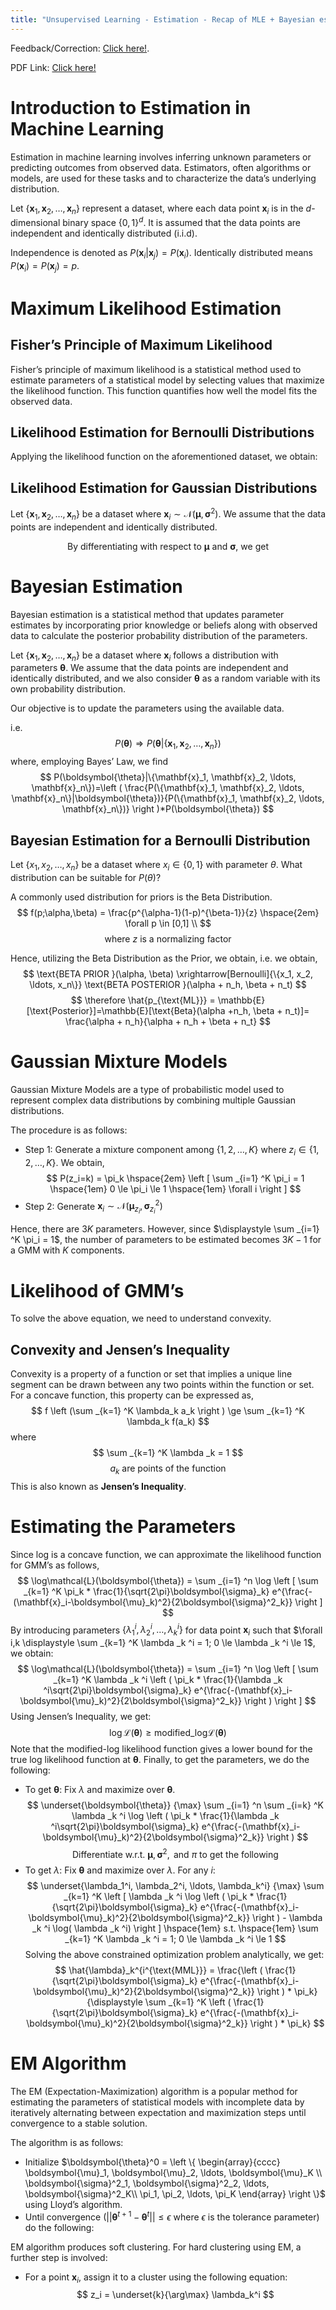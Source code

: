 ```yaml
---
title: "Unsupervised Learning - Estimation - Recap of MLE + Bayesian estimation, Gaussian Mixture Model - EM algorithm"
---
```


:::{.callout-note}
Feedback/Correction: [Click here!](https://forms.gle/LehGfBWFX3yWFDBH6).
:::

PDF Link: [Click here!](../notes/Wk04.pdf)

# Introduction to Estimation in Machine Learning
Estimation in machine learning involves inferring unknown parameters or predicting outcomes from observed data. Estimators, often algorithms or models, are used for these tasks and to characterize the data's underlying distribution.

Let $\{\mathbf{x}_1, \mathbf{x}_2, \ldots, \mathbf{x}_n\}$ represent a dataset, where each data point $\mathbf{x}_i$ is in the $d$-dimensional binary space $\{0,1\}^d$. It is assumed that the data points are independent and identically distributed (i.i.d).

Independence is denoted as $P(\mathbf{x}_i|\mathbf{x}_j) = P(\mathbf{x}_i)$.
Identically distributed means $P(\mathbf{x}_i)=P(\mathbf{x}_j)=p$.

# Maximum Likelihood Estimation
## Fisher's Principle of Maximum Likelihood
Fisher's principle of maximum likelihood is a statistical method used to estimate parameters of a statistical model by selecting values that maximize the likelihood function. This function quantifies how well the model fits the observed data.

## Likelihood Estimation for Bernoulli Distributions
Applying the likelihood function on the aforementioned dataset, we obtain:
\begin{align*}
\mathcal{L}(p;\{\mathbf{x}_1, \mathbf{x}_2, \ldots, \mathbf{x}_n\}) &= P(\mathbf{x}_1, \mathbf{x}_2, \ldots, \mathbf{x}_n;p)\\
&= p(\mathbf{x}_1;p)p(\mathbf{x}_2;p)\ldots p(\mathbf{x}_n;p) \\
&=\prod _{i=1} ^n {p^{\mathbf{x}_i}(1-p)^{1-\mathbf{x}_i}}
\end{align*}
\begin{align*}
\therefore \log(\mathcal{L}(p;\{\mathbf{x}_1, \mathbf{x}_2, \ldots, \mathbf{x}_n\})) &=\underset{p} {\arg \max}\log \left ( \prod _{i=1} ^n {p^{\mathbf{x}_i}(1-p)^{1-\mathbf{x}_i}} \right ) \\
\text{Differentiating wrt $p$, we get}\\
\therefore \hat{p}_{\text{ML}} &= \frac{1}{n}\sum _{i=1} ^n \mathbf{x}_i
\end{align*}

## Likelihood Estimation for Gaussian Distributions
Let $\{\mathbf{x}_1, \mathbf{x}_2, \ldots, \mathbf{x}_n\}$ be a dataset where $\mathbf{x}_i \sim \mathcal{N}(\boldsymbol{\mu},\boldsymbol{\sigma}^2)$. We assume that the data points are independent and identically distributed.

\begin{align*}
\mathcal{L}(\boldsymbol{\mu}, \boldsymbol{\sigma}^2;\{\mathbf{x}_1, \mathbf{x}_2, \ldots, \mathbf{x}_n\}) &= f_{\mathbf{x}_1, \mathbf{x}_2, \ldots, \mathbf{x}_n}(\mathbf{x}_1, \mathbf{x}_2, \ldots, \mathbf{x}_n;\boldsymbol{\mu}, \boldsymbol{\sigma}^2) \\
&=\prod _{i=1} ^n  f_{\mathbf{x}_i}(\mathbf{x}_i;\boldsymbol{\mu}, \boldsymbol{\sigma}^2) \\
&=\prod _{i=1} ^n \left [ \frac{1}{\sqrt{2\pi}\boldsymbol{\sigma}} e^{\frac{-(\mathbf{x}_i-\boldsymbol{\mu})^2}{2\boldsymbol{\sigma}^2}} \right ] \\
\therefore \log(\mathcal{L}(p;\{\mathbf{x}_1, \mathbf{x}_2, \ldots, \mathbf{x}_n\})) &= \sum _{i=1} ^n \left[ \log \left (\frac{1}{\sqrt{2\pi}\boldsymbol{\sigma}}  \right ) - \frac{(\mathbf{x}_i-\boldsymbol{\mu})^2}{2\boldsymbol{\sigma}^2} \right] \\
\end{align*}
$$
\text{By differentiating with respect to $\boldsymbol{\mu}$ and $\boldsymbol{\sigma}$, we get}
$$
\begin{align*}
\hat{\boldsymbol{\mu}}_{\text{ML}} &= \frac{1}{n}\sum _{i=1} ^n \mathbf{x}_i \\
\hat{\boldsymbol{\sigma}^2}_{\text{ML}} &= \frac{1}{n}\sum _{i=1} ^n (\mathbf{x}_i-\boldsymbol{\mu})^T(\mathbf{x}_i-\boldsymbol{\mu})
\end{align*}

# Bayesian Estimation
Bayesian estimation is a statistical method that updates parameter estimates by incorporating prior knowledge or beliefs along with observed data to calculate the posterior probability distribution of the parameters.

Let $\{\mathbf{x}_1, \mathbf{x}_2, \ldots, \mathbf{x}_n\}$ be a dataset where $\mathbf{x}_i$ follows a distribution with parameters $\boldsymbol{\theta}$. We assume that the data points are independent and identically distributed, and we also consider $\boldsymbol{\theta}$ as a random variable with its own probability distribution.

Our objective is to update the parameters using the available data.

i.e.
$$
P(\boldsymbol{\theta})\Rightarrow P(\boldsymbol{\theta}|\{\mathbf{x}_1, \mathbf{x}_2, \ldots, \mathbf{x}_n\})
$$
where, employing Bayes' Law, we find
$$
P(\boldsymbol{\theta}|\{\mathbf{x}_1, \mathbf{x}_2, \ldots, \mathbf{x}_n\})=\left ( \frac{P(\{\mathbf{x}_1, \mathbf{x}_2, \ldots, \mathbf{x}_n\}|\boldsymbol{\theta})}{P(\{\mathbf{x}_1, \mathbf{x}_2, \ldots, \mathbf{x}_n\})} \right )*P(\boldsymbol{\theta})
$$

## Bayesian Estimation for a Bernoulli Distribution
Let $\{x_1, x_2, \ldots, x_n\}$ be a dataset where $x_i \in \{0,1\}$ with parameter $\theta$. What distribution can be suitable for $P(\theta)$?

A commonly used distribution for priors is the Beta Distribution.
$$
f(p;\alpha,\beta) = \frac{p^{\alpha-1}(1-p)^{\beta-1}}{z} \hspace{2em} \forall p \in [0,1] \\
$$
$$
\text{where $z$ is a normalizing factor}
$$

Hence, utilizing the Beta Distribution as the Prior, we obtain,
\begin{align*}
P(\theta|\{x_1, x_2, \ldots, x_n\}) &\propto P(\theta|\{x_1, x_2, \ldots, x_n\})*P(\theta) \\
f_{\theta|\{x_1, x_2, \ldots, x_n\}}(p) &\propto \left [ \prod _{i=1} ^n {p^{x_i}(1-p)^{1-x_i}} \right ]*\left [ p^{\alpha-1}(1-p)^{\beta-1} \right ] \\
f_{\theta|\{x_1, x_2, \ldots, x_n\}}(p) &\propto p^{\sum _{i=1} ^n x_i + \alpha - 1}(1-p)^{\sum _{i=1} ^n(1-x_i) + \beta - 1}
\end{align*}
i.e. we obtain,
$$
\text{BETA PRIOR }(\alpha, \beta) \xrightarrow[Bernoulli]{\{x_1, x_2, \ldots, x_n\}} \text{BETA POSTERIOR }(\alpha + n_h, \beta + n_t)
$$
$$
\therefore \hat{p_{\text{ML}}} = \mathbb{E}[\text{Posterior}]=\mathbb{E}[\text{Beta}(\alpha +n_h, \beta + n_t)]= \frac{\alpha + n_h}{\alpha + n_h + \beta + n_t}
$$

\pagebreak
# Gaussian Mixture Models
Gaussian Mixture Models are a type of probabilistic model used to represent complex data distributions by combining multiple Gaussian distributions.

The procedure is as follows:

* Step 1: Generate a mixture component among $\{1, 2, \ldots, K\}$ where $z_i \in \{1, 2, \ldots, K\}$. We obtain,
$$
P(z_i=k) = \pi_k \hspace{2em} \left [ \sum _{i=1} ^K \pi_i = 1 \hspace{1em} 0 \le \pi_i \le 1 \hspace{1em} \forall i \right ]
$$
* Step 2: Generate $\mathbf{x}_i \sim \mathcal{N}(\boldsymbol{\mu}_{z_i}, \boldsymbol{\sigma}^2_{z_i})$

Hence, there are $3K$ parameters. However, since $\displaystyle \sum _{i=1} ^K \pi_i = 1$, the number of parameters to be estimated becomes $3K-1$ for a GMM with $K$ components.

# Likelihood of GMM's
\begin{align*}
\mathcal{L}\left( \begin{array}{cccc}
\boldsymbol{\mu}_1, \boldsymbol{\mu}_2, \ldots, \boldsymbol{\mu}_K \\
\boldsymbol{\sigma}^2_1, \boldsymbol{\sigma}^2_2, \ldots, \boldsymbol{\sigma}^2_K\\
\pi_1, \pi_2, \ldots, \pi_K
\end{array}; \mathbf{x}_1, \mathbf{x}_2, \ldots, \mathbf{x}_n \right )
&= \prod _{i=1} ^n f_{\text{mix}} \left( \mathbf{x}_i; \begin{array}{cccc}
\boldsymbol{\mu}_1, \boldsymbol{\mu}_2, \ldots, \boldsymbol{\mu}_K \\
\boldsymbol{\sigma}^2_1, \boldsymbol{\sigma}^2_2, \ldots, \boldsymbol{\sigma}^2_K\\
\pi_1, \pi_2, \ldots, \pi_K
\end{array} \right ) \\
&= \prod _{i=1} ^n \left [ \sum _{k=1} ^K \pi_k * f_{\text{mix}}(\mathbf{x}_i; \boldsymbol{\mu}_k, \boldsymbol{\sigma}_k) \right ] \\
\therefore \log\mathcal{L}(\boldsymbol{\theta}) &= \sum _{i=1} ^n \log \left [ \sum _{k=1} ^K \pi_k * \frac{1}{\sqrt{2\pi}\boldsymbol{\sigma}_k} e^{\frac{-(\mathbf{x}_i-\boldsymbol{\mu}_k)^2}{2\boldsymbol{\sigma}^2_k}} \right ] \\
\end{align*}
To solve the above equation, we need to understand convexity.

## Convexity and Jensen's Inequality
Convexity is a property of a function or set that implies a unique line segment can be drawn between any two points within the function or set. For a concave function, this property can be expressed as,
$$
f \left (\sum _{k=1} ^K \lambda_k a_k \right ) \ge \sum _{k=1} ^K \lambda_k f(a_k)
$$
where
$$
\sum _{k=1} ^K \lambda _k = 1 
$$
$$
a_k \text{ are points of the function}
$$
This is also known as **Jensen's Inequality**.

# Estimating the Parameters
Since log is a concave function, we can approximate the likelihood function for GMM's as follows,
$$
\log\mathcal{L}(\boldsymbol{\theta}) = \sum _{i=1} ^n \log \left [ \sum _{k=1} ^K \pi_k * \frac{1}{\sqrt{2\pi}\boldsymbol{\sigma}_k} e^{\frac{-(\mathbf{x}_i-\boldsymbol{\mu}_k)^2}{2\boldsymbol{\sigma}^2_k}} \right ]
$$
By introducing parameters $\{\lambda_1^i, \lambda_2^i, \ldots, \lambda_k^i\}$ for data point $\mathbf{x}_i$ such that $\forall i,k \displaystyle \sum _{k=1} ^K \lambda _k ^i = 1; 0 \le \lambda _k ^i \le 1$, we obtain:
$$
\log\mathcal{L}(\boldsymbol{\theta}) = \sum _{i=1} ^n \log \left [ \sum _{k=1} ^K \lambda _k ^i \left ( \pi_k * \frac{1}{\lambda _k ^i\sqrt{2\pi}\boldsymbol{\sigma}_k} e^{\frac{-(\mathbf{x}_i-\boldsymbol{\mu}_k)^2}{2\boldsymbol{\sigma}^2_k}} \right ) \right ]
$$
Using Jensen's Inequality, we get:
$$
\log\mathcal{L}(\boldsymbol{\theta}) \ge \text{modified\_log}\mathcal{L}(\boldsymbol{\theta})
$$
\begin{align}
\therefore \text{modified\_log}\mathcal{L}(\boldsymbol{\theta}) 
&= \sum _{i=1} ^n \sum _{i=k} ^K \lambda _k ^i \log \left ( \pi_k * \frac{1}{\lambda _k ^i\sqrt{2\pi}\boldsymbol{\sigma}_k} e^{\frac{-(\mathbf{x}_i-\boldsymbol{\mu}_k)^2}{2\boldsymbol{\sigma}^2_k}} \right )
\end{align} 
Note that the modified-log likelihood function gives a lower bound for the true log likelihood function at $\boldsymbol{\theta}$.
Finally, to get the parameters, we do the following:

* To get $\boldsymbol{\theta}$: Fix $\lambda$ and maximize over $\boldsymbol{\theta}$.
$$
\underset{\boldsymbol{\theta}} {\max} \sum _{i=1} ^n \sum _{i=k} ^K \lambda _k ^i \log \left ( \pi_k * \frac{1}{\lambda _k ^i\sqrt{2\pi}\boldsymbol{\sigma}_k} e^{\frac{-(\mathbf{x}_i-\boldsymbol{\mu}_k)^2}{2\boldsymbol{\sigma}^2_k}} \right )
$$
$$
\text{Differentiate w.r.t. }\boldsymbol{\mu},\boldsymbol{\sigma}^2,\text{ and }\pi \text{ to get the following}
$$
\begin{align*}
\hat{\boldsymbol{\mu}}_k^{\text{MML}} &= \frac{\displaystyle \sum _{i=1} ^n \lambda_k^i \mathbf{x}_i}{\displaystyle \sum _{i=1} ^n \lambda_k^i} \\
\hat{\boldsymbol{\sigma}}_k^{2^{\text{MML}}} &= \frac{\displaystyle \sum _{i=1} ^n \lambda_k^i (\mathbf{x}_i-\hat{\boldsymbol{\mu}}_k^{\text{MML}})^2}{\displaystyle \sum _{i=1} ^n \lambda_k^i} \\
\hat{\pi}_k^{\text{MML}} &= \frac{\displaystyle \sum _{i=1} ^n \lambda_k^i}{n} \\
\end{align*}
* To get $\lambda$: Fix $\boldsymbol{\theta}$ and maximize over $\lambda$. For any $i$:
$$
\underset{\lambda_1^i, \lambda_2^i, \ldots, \lambda_k^i} {\max} 
\sum _{k=1} ^K \left [ \lambda _k ^i \log \left ( \pi_k * \frac{1}{\sqrt{2\pi}\boldsymbol{\sigma}_k} e^{\frac{-(\mathbf{x}_i-\boldsymbol{\mu}_k)^2}{2\boldsymbol{\sigma}^2_k}} \right ) -  \lambda _k ^i \log( \lambda _k ^i) \right ] \hspace{1em} s.t. \hspace{1em} \sum _{k=1} ^K \lambda _k ^i = 1;  0 \le \lambda _k ^i \le 1
$$
Solving the above constrained optimization problem analytically, we get:
$$
\hat{\lambda}_k^{i^{\text{MML}}} = \frac{\left ( \frac{1}{\sqrt{2\pi}\boldsymbol{\sigma}_k} e^{\frac{-(\mathbf{x}_i-\boldsymbol{\mu}_k)^2}{2\boldsymbol{\sigma}^2_k}} \right ) * \pi_k}{\displaystyle \sum _{k=1} ^K \left ( \frac{1}{\sqrt{2\pi}\boldsymbol{\sigma}_k} e^{\frac{-(\mathbf{x}_i-\boldsymbol{\mu}_k)^2}{2\boldsymbol{\sigma}^2_k}} \right ) * \pi_k}
$$

# EM Algorithm
The EM (Expectation-Maximization) algorithm is a popular method for estimating the parameters of statistical models with incomplete data by iteratively alternating between expectation and maximization steps until convergence to a stable solution.

The algorithm is as follows:

* Initialize $\boldsymbol{\theta}^0 =
\left \{ \begin{array}{cccc}
\boldsymbol{\mu}_1, \boldsymbol{\mu}_2, \ldots, \boldsymbol{\mu}_K \\
\boldsymbol{\sigma}^2_1, \boldsymbol{\sigma}^2_2, \ldots, \boldsymbol{\sigma}^2_K\\
\pi_1, \pi_2, \ldots, \pi_K
\end{array} \right \}$ using Lloyd's algorithm.
* Until convergence ($||\boldsymbol{\theta}^{t+1}-\boldsymbol{\theta}^{t} || \le \epsilon$ where $\epsilon$ is the tolerance parameter) do the following:
\begin{align*}
\lambda^{t+1} &= \underset{\lambda}{\arg \max} \text{ modified\_log}(\boldsymbol{\theta}^t, \textcolor{red}{\lambda}) &\rightarrow \text{ Expectation Step}\\
\boldsymbol{\theta}^{t+1} &= \underset{\boldsymbol{\theta}}{\arg \max} \text{ modified\_log}(\textcolor{red}{\boldsymbol{\theta}}, \lambda^{t+1}) &\rightarrow \text{ Maximization Step}\\
\end{align*}

EM algorithm produces soft clustering. For hard clustering using EM, a further step is involved:

* For a point $\mathbf{x}_i$, assign it to a cluster using the following equation:
$$
z_i = \underset{k}{\arg\max} \lambda_k^i
$$

